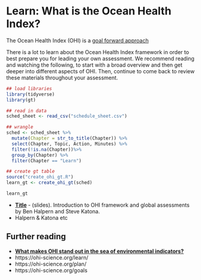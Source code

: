 # Learn: What is the Ocean Health Index? {#learn}

The Ocean Health Index (OHI) is a [goal forward approach](https://ohi-science.org/news/goal-forward-approach)

There is a lot to learn about the Ocean Health Index framework in order to best prepare you for leading your own assessment. We recommend reading and watching the following, to start with a broad overview and then get deeper into different aspects of OHI. Then, continue to come back to review these materials throughout your assessment. 

```r
## load libraries
library(tidyverse)
library(gt)

## read in data
sched_sheet <- read_csv("schedule_sheet.csv") 
```

```r
## wrangle
sched <- sched_sheet %>%
  mutate(Chapter = str_to_title(Chapter)) %>%
  select(Chapter, Topic, Action, Minutes) %>% 
  filter(!is.na(Chapter))%>%
  group_by(Chapter) %>%
  filter(Chapter == "Learn")

## create gt table
source("create_ohi_gt.R")
learn_gt <- create_ohi_gt(sched)

learn_gt

```




- [**Title**](link) - (slides). Introduction to OHI framework and global assessments by Ben Halpern and Steve Katona.
- Halpern & Katona etc


## Further reading {#ohi-further-reading}

- [**What makes OHI stand out in the sea of environmental indicators?**](https://ohi-science.org/news/goal-forward-approach)
- https://ohi-science.org/learn/
- https://ohi-science.org/plan/
- https://ohi-science.org/goals

